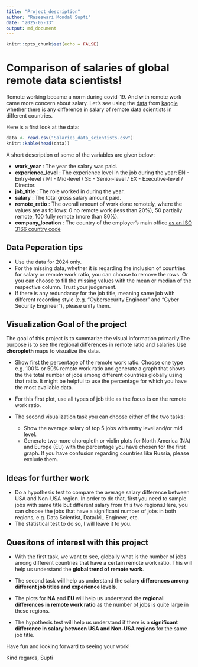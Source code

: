 ```yaml
---
title: "Project_description"
author: "Raseswari Mondal Supti"
date: "2025-05-13"
output: md_document
---
```


```r
knitr::opts_chunk$set(echo = FALSE)
```

# Comparison of salaries of global remote data scientists!

Remote working became a norm during covid-19. And with remote work came more concern about salary. Let's see using the [data](https://github.com/Dr-Eberle-Zentrum/Data-projects-with-R-and-GitHub/blob/main/Projects/Supti7/Salaries_data_scientists.csv) from [kaggle](https://www.kaggle.com/datasets/abhinavshaw09/data-science-job-salaries-2024?resource=download) whether there is any difference in salary of remote data scientists in different countries.

Here is a first look at the data:

```r
data <- read.csv("Salaries_data_scientists.csv")
knitr::kable(head(data))
```


A short description of some of the variables are given below:

- __work_year__ : The year the salary was paid.
- __experience_level__ : The experience level in the job during the year: EN -  Entry-level / MI - Mid-level / SE - Senior-level / EX - Executive-level / Director.
- __job_title__ : The role worked in during the year.
- __salary__ : The total gross salary amount paid.
- __remote_ratio__ : The overall amount of work done remotely, where the values are as follows: 0 no remote work (less than 20%),
50 partially remote, 100 fully remote (more than 80%).
- __company_location__ : The country of the employer's main office [as an ISO 3166 country code](https://www.iso.org/iso-3166-country-codes.html)

## Data Peperation tips

- Use the data for 2024 only.
- For the missing data, whether it is regarding the inclusion of countries for salary or remote work ratio, you can choose to remove the rows. Or you can choose to fill the missing values with the mean or median of the respective column. Trust your judgement.
- If there is any redundancy for the job title, meaning same job with different recording style (e.g. "Cybersecurity Engineer" and "Cyber Security Engineer"), please unify them.


## Visualization Goal of the project

The goal of this project is to summarize the visual information primarily.The purpose is to see the regional differences in remote ratio and salaries.Use __choropleth__ maps to visualize the data.

-   Show first the percentage of the remote work ratio. Choose one type e.g. 100% or 50% remote work ratio and generate a graph that shows the the total number of jobs among different countries globally using that ratio. It might be helpful to use the percentage for which you have the most available data.
- For this first plot, use all types of job title as the focus is on the remote work ratio.

-   The second visualization task you can choose either of the two tasks:
    - Show the average salary of top 5 jobs with entry level and/or mid level.
    - Generate two more choropleth or violin plots for North America (NA) and Europe (EU) with the percentage you have chosen for the first graph. If you have confusion regarding countries like Russia, please exclude them.


## Ideas for further work

- Do a hypothesis test to compare the average salary difference between USA and Non-USA region. In order to do that, first you need to sample jobs with same title but different salary from this two regions.Here, you can choose the jobs that have a significant number of jobs in both regions, e.g. Data Scientist, Data/ML Engineer, etc.
- The statistical test to do so, I will leave it to you.

## Quesitons of interest with this project

- With the first task, we want to see, globally what is the number of jobs among different countries that have a certain remote work ratio. This will help us understand the __global trend of remote work__.

- The second task will help us understand the __salary differences among different job titles and experience levels__.

- The plots for __NA__ and __EU__ will help us understand the __regional differences in remote work ratio__ as the number of jobs is quite large in these regions.

- The hypothesis test will help us understand if there is a __significant difference in salary between USA and Non-USA regions__ for the same job title.

Have fun and looking forward to seeing your work!

Kind regards, Supti
